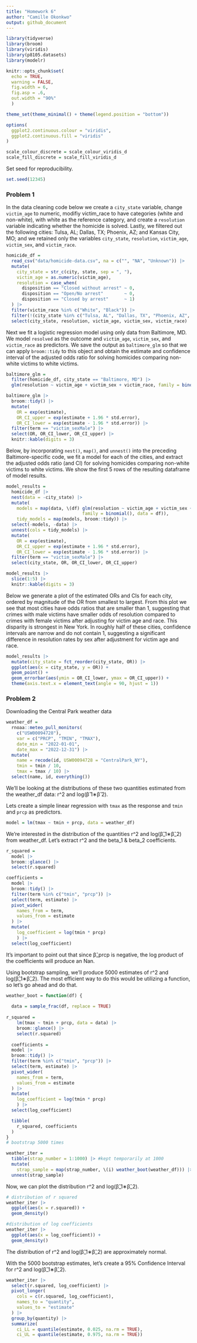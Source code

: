 ```yaml
---
title: "Homework 6"
author: "Camille Okonkwo"
output: github_document
---
```


```r
library(tidyverse)
library(broom)
library(viridis)
library(p8105.datasets)
library(modelr)

knitr::opts_chunk$set(
  echo = TRUE, 
  warning = FALSE,
  fig.width = 6, 
  fig.asp = .6, 
  out.width = "90%"
  )

theme_set(theme_minimal() + theme(legend.position = "bottom"))

options(
  ggplot2.continuous.colour = "viridis",
  ggplot2.continuous.fill = "viridis"
)

scale_colour_discrete = scale_colour_viridis_d
scale_fill_discrete = scale_fill_viridis_d
```

Set seed for reproducibility.

```r
set.seed(12345)
```


###  Problem 1

In the data cleaning code below we create a `city_state` variable, change `victim_age` to numeric, modifiy victim_race to have categories (white and non-white), with white as the reference category, and create a `resolution` variable indicating whether the homicide is solved. Lastly, we filtered out the following cities: Tulsa, AL; Dallas, TX; Phoenix, AZ; and Kansas City, MO; and we retained only the variables `city_state`, `resolution`, `victim_age`, `victim_sex`, and `victim_race`.

```r
homicide_df = 
  read_csv("data/homicide-data.csv", na = c("", "NA", "Unknown")) |> 
  mutate(
    city_state = str_c(city, state, sep = ", "),
    victim_age = as.numeric(victim_age),
    resolution = case_when(
      disposition == "Closed without arrest" ~ 0,
      disposition == "Open/No arrest"        ~ 0,
      disposition == "Closed by arrest"      ~ 1)
  ) |> 
  filter(victim_race %in% c("White", "Black")) |> 
  filter(!(city_state %in% c("Tulsa, AL", "Dallas, TX", "Phoenix, AZ", "Kansas City, MO"))) |> 
  select(city_state, resolution, victim_age, victim_sex, victim_race)
```

Next we fit a logistic regression model using only data from Baltimore, MD. We model `resolved` as the outcome and `victim_age`, `victim_sex`, and `victim_race` as predictors. We save the output as `baltimore_glm` so that we can apply `broom::tidy` to this object and obtain the estimate and confidence interval of the adjusted odds ratio for solving homicides comparing non-white victims to white victims.

```r
baltimore_glm = 
  filter(homicide_df, city_state == "Baltimore, MD") |> 
  glm(resolution ~ victim_age + victim_sex + victim_race, family = binomial(), data = _)

baltimore_glm |> 
  broom::tidy() |> 
  mutate(
    OR = exp(estimate), 
    OR_CI_upper = exp(estimate + 1.96 * std.error),
    OR_CI_lower = exp(estimate - 1.96 * std.error)) |> 
  filter(term == "victim_sexMale") |> 
  select(OR, OR_CI_lower, OR_CI_upper) |>
  knitr::kable(digits = 3)
```

Below, by incorporating `nest()`, `map()`, and `unnest()` into the preceding Baltimore-specific code, we fit a model for each of the cities, and extract the adjusted odds ratio (and CI) for solving homicides comparing non-white victims to white victims. We show the first 5 rows of the resulting dataframe of model results.

```r
model_results = 
  homicide_df |> 
  nest(data = -city_state) |> 
  mutate(
    models = map(data, \(df) glm(resolution ~ victim_age + victim_sex + victim_race, 
                             family = binomial(), data = df)),
    tidy_models = map(models, broom::tidy)) |> 
  select(-models, -data) |> 
  unnest(cols = tidy_models) |> 
  mutate(
    OR = exp(estimate), 
    OR_CI_upper = exp(estimate + 1.96 * std.error),
    OR_CI_lower = exp(estimate - 1.96 * std.error)) |> 
  filter(term == "victim_sexMale") |> 
  select(city_state, OR, OR_CI_lower, OR_CI_upper)

model_results |>
  slice(1:5) |> 
  knitr::kable(digits = 3)
```

Below we generate a plot of the estimated ORs and CIs for each city, ordered by magnitude of the OR from smallest to largest. From this plot we see that most cities have odds ratios that are smaller than 1, suggesting that crimes with male victims have smaller odds of resolution compared to crimes with female victims after adjusting for victim age and race. This disparity is strongest in New York. In roughly half of these cities, confidence intervals are narrow and do not contain 1, suggesting a significant difference in resolution rates by sex after adjustment for victim age and race.

```r
model_results |> 
  mutate(city_state = fct_reorder(city_state, OR)) |> 
  ggplot(aes(x = city_state, y = OR)) + 
  geom_point() + 
  geom_errorbar(aes(ymin = OR_CI_lower, ymax = OR_CI_upper)) + 
  theme(axis.text.x = element_text(angle = 90, hjust = 1))
```

### Problem 2

Downloading the Central Park weather data

```r
weather_df = 
  rnoaa::meteo_pull_monitors(
    c("USW00094728"),
    var = c("PRCP", "TMIN", "TMAX"), 
    date_min = "2022-01-01",
    date_max = "2022-12-31") |>
  mutate(
    name = recode(id, USW00094728 = "CentralPark_NY"),
    tmin = tmin / 10,
    tmax = tmax / 10) |>
  select(name, id, everything())
```

We'll be looking at the distributions of these two quantities estimated from the weather_df data: r^2 and log(β̂ 1∗β̂ 2). 

Lets create a simple linear regression with `tmax` as the response and  `tmin` and `prcp` as predictors. 
```r
model = lm(tmax ~ tmin + prcp, data = weather_df)
```


We're interested in the distribution of the quantities r^2 and log(β̂_1∗β̂_2) from weather_df. Let's extract r^2 and the beta_1 & beta_2 coefficients. 
```r
r_squared =
  model |> 
  broom::glance() |> 
  select(r.squared)

coefficients =
  model |> 
  broom::tidy() |>
  filter(term %in% c("tmin", "prcp")) |>
  select(term, estimate) |>
  pivot_wider(
    names_from = term,
    values_from = estimate
  ) |> 
  mutate(
    log_coefficient = log(tmin * prcp)
    ) |> 
  select(log_coefficient)
```

It's important to point out that since β̂_prcp is negative, the log product of the coefficients will produce an Nan.

Using bootstrap sampling, we'll produce 5000 estimates of r^2 and log(β̂_1∗β̂_2). The most efficient way to do this would be utilizing a function, so let's go ahead and do that. 
```r
weather_boot = function(df) {
  
  data = sample_frac(df, replace = TRUE)
  
r_squared =
    lm(tmax ~ tmin + prcp, data = data) |>
    broom::glance() |>
    select(r.squared)
  
  coefficients =
  model |> 
  broom::tidy() |>
  filter(term %in% c("tmin", "prcp")) |>
  select(term, estimate) |>
  pivot_wider(
    names_from = term,
    values_from = estimate
  ) |> 
  mutate(
    log_coefficient = log(tmin * prcp)
    ) |> 
  select(log_coefficient)

  tibble(
    r_squared, coefficients
  )
}
# bootstrap 5000 times

weather_iter =
  tibble(strap_number = 1:1000) |> #kept temporarily at 1000
  mutate(
    strap_sample = map(strap_number, \(i) weather_boot(weather_df))) |> 
  unnest(strap_sample)
```

Now, we can plot the distribution r^2 and log(β̂_1∗β̂_2). 
```r

# distribution of r squared 
weather_iter |> 
  ggplot(aes(x = r.squared)) + 
  geom_density()

#distribution of log coefficients
weather_iter |> 
  ggplot(aes(x = log_coefficient)) +
  geom_density()
```

The distribution of r^2 and log(β̂_1∗β̂_2) are approximately normal. 

With the 5000 bootstrap estimates, let's create a 95% Confidence Interval for r^2 and  log(β̂_1∗β̂_2). 
```r
weather_iter |> 
  select(r.squared, log_coefficient) |> 
  pivot_longer(
    cols = c(r.squared, log_coefficient),
    names_to = "quantity", 
    values_to = "estimate"
  ) |> 
  group_by(quantity) |> 
  summarize(
    ci_LL = quantile(estimate, 0.025, na.rm = TRUE),
    ci_UL = quantile(estimate, 0.975, na.rm = TRUE))
```




